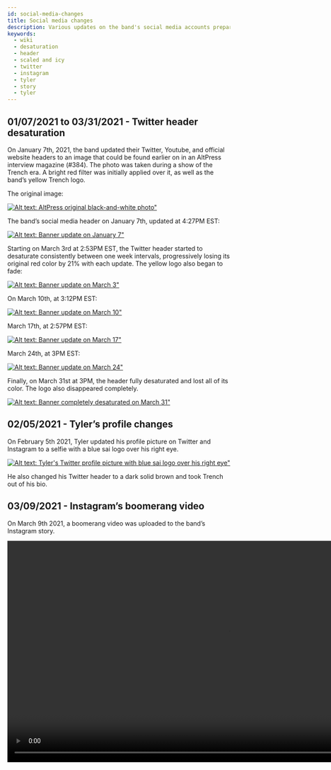 ```yaml
---
id: social-media-changes
title: Social media changes
description: Various updates on the band's social media accounts preparing the fans for the next era.
keywords:
  - wiki
  - desaturation
  - header
  - scaled and icy
  - twitter
  - instagram
  - tyler
  - story
  - tyler
---
```



## 01/07/2021 to 03/31/2021 - Twitter header desaturation

On January 7th, 2021, the band updated their Twitter, Youtube, and official website headers to an image that could be found earlier on in an AltPress interview magazine (#384). The photo was taken during a show of the Trench era. A bright red filter was initially applied over it, as well as the band’s yellow Trench logo.

The original image: 

[![Alt text: AltPress original black-and-white photo"](./assets/alt-press.png)](./assets/alt-press.png)


The band’s social media header on January 7th, updated at 4:27PM EST:

[![Alt text: Banner update on January 7"](./assets/january7.jpg)](./assets/january7.jpg)

Starting on March 3rd at 2:53PM EST, the Twitter header started to desaturate consistently between one week intervals, progressively losing its original red color by 21% with each update. The yellow logo also began to fade:

[![Alt text: Banner update on March 3"](./assets/march3.png)](./assets/march3.png)

On March 10th, at 3:12PM EST:

[![Alt text: Banner update on March 10"](./assets/march10.png)](./assets/march10.png)


March 17th, at 2:57PM EST:

[![Alt text: Banner update on March 17"](./assets/march17.jpeg)](./assets/march17.jpeg)

March 24th, at 3PM EST:

[![Alt text: Banner update on March 24"](./assets/march24.png)](./assets/march24.png)

Finally, on March 31st at 3PM, the header fully desaturated and lost all of its color. The logo also disappeared completely.

[![Alt text: Banner completely desaturated on March 31"](./assets/march31.png)](./assets/march31.png)

## 02/05/2021 - Tyler’s profile changes

On February 5th 2021, Tyler updated his profile picture on Twitter and Instagram to a selfie with a blue sai logo over his right eye. 

[![Alt text: Tyler's Twitter profile picture with blue sai logo over his right eye"](./assets/saipfp.png)](./assets/saipfp.png)

He also changed his Twitter header to a dark solid brown and took Trench out of his bio.

## 03/09/2021 - Instagram’s boomerang video

On March 9th 2021, a boomerang video was uploaded to the band’s Instagram story.

<video controls height="500px">
  <source src={booberang}/>
</video>
